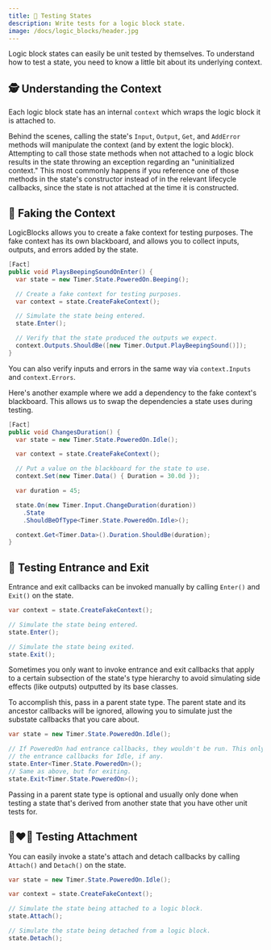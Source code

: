 ```yaml
---
title: 🔄 Testing States
description: Write tests for a logic block state.
image: /docs/logic_blocks/header.jpg
---
```


Logic block states can easily be unit tested by themselves. To understand how to test a state, you need to know a little bit about its underlying context.

## 🕵️ Understanding the Context

Each logic block state has an internal `context` which wraps the logic block it is attached to.

Behind the scenes, calling the state's `Input`, `Output`, `Get`, and `AddError` methods will manipulate the context (and by extent the logic block). Attempting to call those state methods when not attached to a logic block results in the state throwing an exception regarding an "uninitialized context." This most commonly happens if you reference one of those methods in the state's constructor instead of in the relevant lifecycle callbacks, since the state is not attached at the time it is constructed.

## 🥸 Faking the Context

LogicBlocks allows you to create a fake context for testing purposes. The fake context has its own blackboard, and allows you to collect inputs, outputs, and errors added by the state.

```csharp
[Fact]
public void PlaysBeepingSoundOnEnter() {
  var state = new Timer.State.PoweredOn.Beeping();

  // Create a fake context for testing purposes.
  var context = state.CreateFakeContext();

  // Simulate the state being entered.
  state.Enter();

  // Verify that the state produced the outputs we expect.
  context.Outputs.ShouldBe([new Timer.Output.PlayBeepingSound()]);
}
```

You can also verify inputs and errors in the same way via `context.Inputs` and `context.Errors`.

Here's another example where we add a dependency to the fake context's blackboard. This allows us to swap the dependencies a state uses during testing.

```csharp
[Fact]
public void ChangesDuration() {
  var state = new Timer.State.PoweredOn.Idle();

  var context = state.CreateFakeContext();

  // Put a value on the blackboard for the state to use.
  context.Set(new Timer.Data() { Duration = 30.0d });

  var duration = 45;

  state.On(new Timer.Input.ChangeDuration(duration))
    .State
    .ShouldBeOfType<Timer.State.PoweredOn.Idle>();

  context.Get<Timer.Data>().Duration.ShouldBe(duration);
}
```

## 🚪 Testing Entrance and Exit

Entrance and exit callbacks can be invoked manually by calling `Enter()` and `Exit()` on the state.

```csharp
var context = state.CreateFakeContext();

// Simulate the state being entered.
state.Enter();

// Simulate the state being exited.
state.Exit();
```

Sometimes you only want to invoke entrance and exit callbacks that apply to a certain subsection of the state's type hierarchy to avoid simulating side effects (like outputs) outputted by its base classes.

To accomplish this, pass in a parent state type. The parent state and its ancestor callbacks will be ignored, allowing you to simulate just the substate callbacks that you care about.

```csharp
var state = new Timer.State.PoweredOn.Idle();

// If PoweredOn had entrance callbacks, they wouldn't be run. This only runs
// the entrance callbacks for Idle, if any.
state.Enter<Timer.State.PoweredOn>();
// Same as above, but for exiting.
state.Exit<Timer.State.PoweredOn>();
```

<Callout type="info">
Passing in a parent state type is optional and usually only done when testing a state that's derived from another state that you have other unit tests for.
</Callout>

## 👩‍❤️‍👨 Testing Attachment

You can easily invoke a state's attach and detach callbacks by calling `Attach()` and `Detach()` on the state.

```csharp
var state = new Timer.State.PoweredOn.Idle();

var context = state.CreateFakeContext();

// Simulate the state being attached to a logic block.
state.Attach();

// Simulate the state being detached from a logic block.
state.Detach();
```
